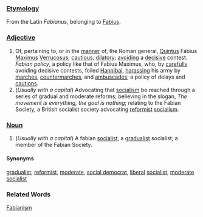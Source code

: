 ===[[Etymology]]===

From the Latin ''Fabianus'', belonging to [[Fabius]].

===[[Adjective]]===

#Of, pertaining to, or in the [[manner]] of, the Roman general, [[Quintus]] Fabius [[Maximus]] [[Verrucosus]]; [[cautious]]; [[dilatory]]; [[avoiding]] a [[decisive]] contest.  ''Fabian policy'', a policy like that of Fabius Maximus, who, by [[carefully]] avoiding decisive contests, foiled [[Hannibal]], [[harassing]] his army by [[marches]], [[countermarches]], and [[ambuscades]]; a policy of delays and [[cautions]].
#(''Usually with a capital'') Advocating that [[socialism]] be reached through a series of gradual and moderate reforms; believing in the slogan, ''The movement is everything, the goal is nothing''; relating to the Fabian Society, a British socialist society advocating [[reformist]] [[socialism]].

===[[Noun]]===

#(''Usually with a capital'') A fabian [[socialist]], a [[gradualist]] socialist; a member of the Fabian Society.

====Synonyms====

[[gradualist]], [[reformist]], [[moderate]], [[social democrat]], [[liberal]] [[socialist]], [[moderate]] [[socialist]]

===Related Words===

[[Fabianism]]